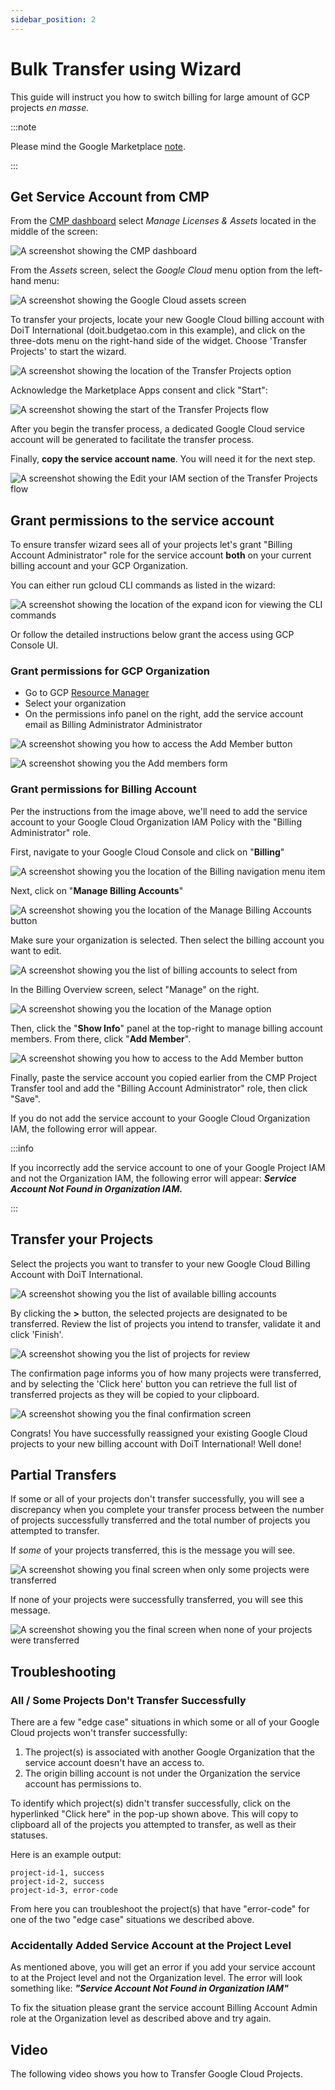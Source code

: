 ```yaml
---
sidebar_position: 2
---
```


# Bulk Transfer using Wizard

This guide will instruct you how to switch billing for large amount of GCP projects _en masse._

:::note

Please mind the Google Marketplace [note](index.mdx).

:::

## Get Service Account from CMP

From the [CMP dashboard](https://app.doit-intl.com) select _Manage Licenses & Assets_ located in the middle of the screen:

![A screenshot showing the CMP dashboard](../../../static/img/docs/cmp-dashboard.png)

From the _Assets_ screen, select the _Google Cloud_ menu option from the left-hand menu:

![A screenshot showing the _Google Cloud_ assets screen](../../../static/img/docs/cmp-assets-google-cloud.png)

To transfer your projects, locate your new Google Cloud billing account with DoiT International (doit.budgetao.com in this example), and click on the three-dots menu on the right-hand side of the widget. Choose 'Transfer Projects' to start the wizard.

![A screenshot showing the location of the Transfer Projects option](../../../static/img/docs/cmp-transfer-project-menu-item.png)

Acknowledge the Marketplace Apps consent and click "Start":

![A screenshot showing the start of the Transfer Projects flow](../../../static/img/docs/cmp-transfer-gcp.png)

After you begin the transfer process, a dedicated Google Cloud service account will be generated to facilitate the transfer process.

Finally, **copy the service account name**. You will need it for the next step.

![A screenshot showing the Edit your IAM section of the Transfer Projects flow](../../../static/img/docs/cmp-transfer-projects-3.png)

## Grant permissions to the service account

To ensure transfer wizard sees all of your projects let's grant "Billing Account Administrator" role for the service account **both** on your current billing account and your GCP Organization.

You can either run gcloud CLI commands as listed in the wizard:

![A screenshot showing the location of the expand icon for viewing the CLI commands](../../../static/img/docs/cmp-cli-commands-expand-icon.png)

Or follow the detailed instructions below grant the access using GCP Console UI.

### Grant permissions for GCP Organization

- Go to GCP [Resource Manager](https://console.cloud.google.com/cloud-resource-manager)
- Select your organization
- On the permissions info panel on the right, add the service account email as Billing Administrator Administrator

![A screenshot showing you how to access the Add Member button](../../../static/img/docs/gcp-add-member-button.png)

![A screenshot showing you the Add members form](../../../static/img/docs/gcp-add-members-form.png)

### Grant permissions for Billing Account

Per the instructions from the image above, we'll need to add the service account to your Google Cloud Organization IAM Policy with the "Billing Administrator" role.

First, navigate to your Google Cloud Console and click on "**Billing**"

![A screenshot showing you the location of the Billing navigation menu item](../../../static/img/docs/gcp-billing-menu-item.png)

Next, click on "**Manage Billing Accounts**"

![A screenshot showing you the location of the Manage Billing Accounts button](../../../static/img/docs/gcp-manage-billing-accounts-button.png)

Make sure your organization is selected. Then select the billing account you want to edit.

![A screenshot showing you the list of billing accounts to select from](../../../static/img/docs/gcp-billing-accounts-list.png)

In the Billing Overview screen, select "Manage" on the right.

![A screenshot showing you the location of the Manage option](../../../static/img/docs/gcp-billing-account-card.png)

Then, click the "**Show Info**" panel at the top-right to manage billing account members. From there, click "**Add Member**".

![A screenshot showing you how to access to the Add Member button](../../../static/img/docs/gcp-add-member-project-transfer.png)

Finally, paste the service account you copied earlier from the CMP Project Transfer tool and add the "Billing Account Administrator" role, then click "Save".

If you do not add the service account to your Google Cloud Organization IAM, the following error will appear.

:::info

If you incorrectly add the service account to one of your Google Project IAM and not the Organization IAM, the following error will appear: _**Service Account Not Found in Organization IAM.**_

:::

## Transfer your Projects

Select the projects you want to transfer to your new Google Cloud Billing Account with DoiT International.

![A screenshot showing you the list of available billing accounts](../../../static/img/docs/cmp-transfer-projects-6.png)

By clicking the **>** button, the selected projects are designated to be transferred. Review the list of projects you intend to transfer, validate it and click 'Finish'.

![A screenshot showing you the list of projects for review](../../../static/img/docs/cmp-transfer-projects-7.png)

The confirmation page informs you of how many projects were transferred, and by selecting the 'Click here' button you can retrieve the full list of transferred projects as they will be copied to your clipboard.

![A screenshot showing you the final confirmation screen](../../../static/img/docs/cmp-transfer-projects-8.png)

Congrats! You have successfully reassigned your existing Google Cloud projects to your new billing account with DoiT International! Well done!

## Partial Transfers

If some or all of your projects don't transfer successfully, you will see a discrepancy when you complete your transfer process between the number of projects successfully transferred and the total number of projects you attempted to transfer.

If _some_ of your projects transferred, this is the message you will see.

![A screenshot showing you final screen when only some projects were transferred](../../../static/img/docs/cmp-transfer-wizard-partially-transferred.png)

If none of your projects were successfully transferred, you will see this message.

![A screenshot showing you the final screen when none of your projects were transferred](../../../static/img/docs/cmp-transfer-wizard-transfer-failure.png)

## **Troubleshooting**

### All / Some Projects Don't Transfer Successfully

There are a few "edge case" situations in which some or all of your Google Cloud projects won't transfer successfully:

1. The project(s) is associated with another Google Organization that the service account doesn't have an access to.
2. The origin billing account is not under the Organization the service account has permissions to.

To identify which project(s) didn't transfer successfully, click on the hyperlinked "Click here" in the pop-up shown above. This will copy to clipboard all of the projects you attempted to transfer, as well as their statuses.

Here is an example output:

```
project-id-1, success
project-id-2, success
project-id-3, error-code
```

From here you can troubleshoot the project(s) that have "error-code" for one of the two "edge case" situations we described above.

### Accidentally Added Service Account at the Project Level

As mentioned above, you will get an error if you add your service account to at the Project level and not the Organization level. The error will look something like: _**"Service Account Not Found in Organization IAM"**_

To fix the situation please grant the service account Billing Account Admin role at the Organization level as described above and try again.

## Video

The following video shows you how to Transfer Google Cloud Projects.


<LoomEmbed id="35299f0634e849a2821155c7488faedd" />
